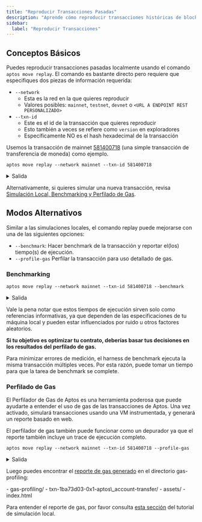 ```yaml
---
title: "Reproducir Transacciones Pasadas"
description: "Aprende cómo reproducir transacciones históricas de blockchain localmente para depuración, benchmarking y perfilado de gas usando el CLI de Aptos."
sidebar:
  label: "Reproducir Transacciones"
---
```



## Conceptos Básicos

Puedes reproducir transacciones pasadas localmente usando el comando `aptos move replay`.
El comando es bastante directo pero requiere que especifiques dos piezas de información requerida:

- `--network`
  - Esta es la red en la que quieres reproducir
  - Valores posibles: `mainnet`, `testnet`, `devnet` o `<URL A ENDPOINT REST PERSONALIZADO>`
- `--txn-id`
  - Este es el id de la transacción que quieres reproducir
  - Esto también a veces se refiere como `version` en exploradores
  - Específicamente NO es el hash hexadecimal de la transacción

Usemos la transacción de mainnet [581400718](https://explorer.aptoslabs.com/txn/581400718?network=mainnet) (una simple transacción de transferencia de moneda) como ejemplo.

```shellscript filename="Terminal"
aptos move replay --network mainnet --txn-id 581400718
```

<details>
  <summary>Salida</summary>

  ```shellscript
  Got 1/1 txns from RestApi.
  Replaying transaction...
  {
    "Result": {
      "transaction_hash": "0x1ba73d03a0442a845735a17c7be46f3b51e2acb0e5cf68749305c5a17539ac63",
      "gas_used": 7,
      "gas_unit_price": 100,
      "sender": "c94e16736910cc160347d01de345407fe2d350fce5635ac1150319b0fbf5630e",
      "sequence_number": 14637,
      "success": true,
      "version": 581400718,
      "vm_status": "status EXECUTED of type Execution"
    }
  }
  ```
</details>

Alternativamente, si quieres simular una nueva transacción, revisa [Simulación Local, Benchmarking y Perfilado de Gas](/es/build/cli/working-with-move-contracts/local-simulation-benchmarking-and-gas-profiling).

## Modos Alternativos

Similar a las simulaciones locales, el comando replay puede mejorarse con una de las siguientes opciones:

- `--benchmark`: Hacer benchmark de la transacción y reportar el(los) tiempo(s) de ejecución.
- `--profile-gas` Perfilar la transacción para uso detallado de gas.

### Benchmarking

```shellscript filename="Terminal"
aptos move replay --network mainnet --txn-id 581400718 --benchmark
```

<details>
  <summary>Salida</summary>

  ```shellscript
  Got 1/1 txns from RestApi.
  Benchmarking transaction...
  Running time (cold code cache): 914.821µs
  Running time (warm code cache): 820.189µs
  {
    "Result": {
      "transaction_hash": "0x1ba73d03a0442a845735a17c7be46f3b51e2acb0e5cf68749305c5a17539ac63",
      "gas_used": 7,
      "gas_unit_price": 100,
      "sender": "c94e16736910cc160347d01de345407fe2d350fce5635ac1150319b0fbf5630e",
      "sequence_number": 14637,
      "success": true,
      "version": 581400718,
      "vm_status": "status EXECUTED of type Execution"
    }
  }
  ```
</details>

Vale la pena notar que estos tiempos de ejecución sirven solo como referencias informativas, ya que dependen de las especificaciones de tu máquina local y pueden estar influenciados por ruido u otros factores aleatorios.

**Si tu objetivo es optimizar tu contrato, deberías basar tus decisiones en los resultados del perfilado de gas.**

<Aside type="note" emoji="ℹ️">
  Para minimizar errores de medición, el harness de benchmark ejecuta la misma transacción múltiples veces. Por esta razón, puede tomar un tiempo para que la tarea de benchmark se complete.
</Aside>

### Perfilado de Gas

El Perfilador de Gas de Aptos es una herramienta poderosa que puede ayudarte a entender el uso de gas de las transacciones de Aptos. Una vez activado, simulará transacciones usando una VM instrumentada, y generará un reporte basado en web.

El perfilador de gas también puede funcionar como un depurador ya que el reporte también incluye un trace de ejecución completo.

```shellscript filename="Terminal"
aptos move replay --network mainnet --txn-id 581400718 --profile-gas
```

<details>
  <summary>Salida</summary>

  ```shellscript
  Got 1/1 txns from RestApi.
  Profiling transaction...
  Gas report saved to gas-profiling/txn-1ba73d03-0x1-aptos_account-transfer.
  {
    "Result": {
      "transaction_hash": "0x1ba73d03a0442a845735a17c7be46f3b51e2acb0e5cf68749305c5a17539ac63",
      "gas_used": 7,
      "gas_unit_price": 100,
      "sender": "c94e16736910cc160347d01de345407fe2d350fce5635ac1150319b0fbf5630e",
      "sequence_number": 14637,
      "success": true,
      "version": 581400718,
      "vm_status": "status EXECUTED of type Execution"
    }
  }
  ```
</details>

Luego puedes encontrar el [reporte de gas generado](/es/gas-profiling/sample-report-2/index.html) en el directorio gas-profiling:

<FileTree>
  - gas-profiling/
    - txn-1ba73d03-0x1-aptos\_account-transfer/
      - assets/
      - index.html
</FileTree>

Para entender el reporte de gas, por favor consulta [esta sección](/es/build/cli/working-with-move-contracts/local-simulation-benchmarking-and-gas-profiling#understanding-the-gas-report) del tutorial de simulación local.
